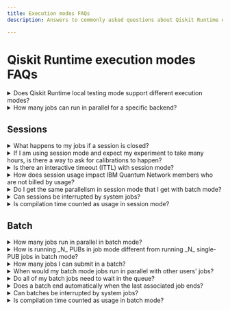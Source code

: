 ```yaml
---
title: Execution modes FAQs
description: Answers to commonly asked questions about Qiskit Runtime execution modes

---
```

# Qiskit Runtime execution modes FAQs

<details>
  <summary>
    Does Qiskit Runtime local testing mode support different execution modes?
  </summary>

Local testing mode supports the syntax for the different execution modes, but because there is no scheduling involved when testing locally, the modes are ignored.
</details>

<details>
  <summary>
    How many jobs can run in parallel for a specific backend?
  </summary>

The number of jobs running in parallel is based on the degree of parallelism configured for the backend, which is five for most backends today.
</details>


## Sessions

<details>
  <summary>
    What happens to my jobs if a session is closed?
  </summary>

If you are using the `Session` class in `qiskit-ibm-runtime`:

  - `Session.close()` means the session no longer accepts new jobs, but existing jobs run to completion.
  - `Session.cancel()` cancels all pending session jobs.

If you are using the REST API directly:

  - `PATCH /sessions/{id}` with `accepting_jobs=False` means the session no longer accepts new jobs, but existing jobs run to completion.
  - `DELETE /sessions/{id}/close` cancels all pending session jobs.
</details>

<details>
  <summary>
    If I am using session mode and expect my experiment to take many hours, is there a way to ask for calibrations to happen?
  </summary>

No. On-demand calibration is not available.
</details>

<details>
  <summary>
    Is there an interactive timeout (ITTL) with session mode?
  </summary>

Yes. This reduces unwanted cost if a user forgets to close their session.
</details>

<details>
  <summary>
    How does session usage impact IBM Quantum Network members who are not billed by usage?
  </summary>

IBM Quantum Network members gain reserved capacity on IBM Quantum&trade; systems. Usage is deducted from this capacity and hubs with lower capacity have longer queueing time.
</details>

<details>
  <summary>
    Do I get the same parallelism in session mode that I get with batch mode?
  </summary>

Yes. If you submit multiple jobs simultaneously in a session, these jobs will run in parallel.
</details>

<details>
  <summary>
    Can sessions be interrupted by system jobs?
  </summary>

No.  Sessions run in dedicated mode, which means that the user has total access to the backend.  Sessions are never interrupted by system jobs, such as calibrations or software upgrades.
</details>

<details>
  <summary>
    Is compilation time counted as usage in session mode?
  </summary>

Yes.  In session mode, usage is the wall clock time the system is **committed to the session**. It starts when the first session job starts and ends when the session goes inactive, is closed, or when the last job completes, whichever happens **last**. Thus, usage continues to accumulate after a session ends if the system is still running a job. Additionally, time after a job completes while the system waits for another session job (the interactive time to live (ITTL)) counts as usage. This is why you should ensure the session is closed as soon as you are done submitting jobs to it.
</details>

## Batch

<details>
  <summary>
    How many jobs run in parallel in batch mode?
  </summary>

The number of jobs running in parallel is based on the degree of parallelism configured for the backend, which is five for most backends. However, the number of concurrent jobs in an active batch could be lower because there could be other jobs already running when the batch becomes active.
</details>

<details>
  <summary>
    How is running _N_ PUBs in job mode different from running _N_ single-PUB jobs in batch mode?
  </summary>

The main difference is the time and cost tradeoff:

Batch mode:

- The total run time is less because the classical processing might run in parallel.
- There is a slight overhead for running each job, so you end up paying a little more for batched jobs. This overhead correlates to the size of the job. For example, the total usage of two jobs, each containing 40 100x100 circuits, is six seconds more than a single job containing 80 circuits.
- Because batch mode doesn't give you exclusive access to a backend, jobs inside a batch might run with other users' jobs or system calibration jobs.
- If some jobs fail, you still get results from the completed jobs.
- You can take action in the middle of a batch workload based on the results of completed jobs. For example, you can cancel the rest of the jobs if the initial results look incorrect.

Job mode:

- The total run time is likely to be higher because there is no parallelism.
- You don't pay for the extra per-job overhead associated with batch workloads.
- All of your circuits will run together.
- If this single job fails, you don't get partial results.
- Your job might hit the system limit if it contains too many circuits or if the circuits are too large.

In general, if your each of your jobs consumes less than a minute of QPU time, consider combining them into a larger job (this applies to all execution modes).
</details>

<details>
  <summary>
    How many jobs I can submit in a batch?
  </summary>

While there are no limits to the number of jobs you can submit in a batch, there is a maximum time associated with a batch. That is, a batch's wall clock time (which starts when the first batch job starts running) exceeds the system-defined maximum time, the batch will not accept any new jobs, and any jobs queued but not running are cancelled. Additionally, there are limits on how much usage your jobs can consume based on your plan. To determine the maximum time associated with a batch, use the [`batch.details()`  method](run-jobs-batch#batch-details) and look for the `max_time` value.
</details>

<details>
  <summary>
    When would my batch mode jobs run in parallel with other users' jobs?
  </summary>

The degree of parallelism configured for a backend is also called "execution lanes". If there are one or more execution lanes available, and your batch jobs are next in line to be run, the scheduler starts enough jobs to fill the lanes. Similarly, if your batch doesn't have enough jobs to fill the lanes, the scheduler starts other users' jobs.

Example: The backend you choose has five execution lanes, and two of them are currently occupied by other users' jobs. Your batch of six jobs is next in line to be run.

Because there are three available lanes, the scheduler starts three of your six batch jobs. It continues to start jobs in your batch as jobs finish and execution lanes become available. If a lane becomes available and there are no more jobs in your batch, the scheduler starts the next job in line.
</details>

<details>
  <summary>
    Do all of my batch jobs need to wait in the queue?
  </summary>

Because QPUs are limited and shared resources, all jobs need to wait in the queue. However, when the first job in your batch starts running, all the other jobs in that batch essentially jump to the front of the queue and are prioritized by the scheduler.
</details>

<details>
  <summary>
    Does a batch end automatically when the last associated job ends?
  </summary>

Yes. However, there is a slight overhead associated with this auto-detection, so you should always close your batch and session.
</details>

<details>
  <summary>
    Can batches be interrupted by system jobs?
  </summary>

Yes.  Batch workloads might be interrupted by system jobs, such as calibrations or software upgrades.
</details>

<details>
  <summary>
    Is compilation time counted as usage in batch mode?
  </summary>

No.  In batch mode, only time spent on the quantum hardware counts as usage.
</details>